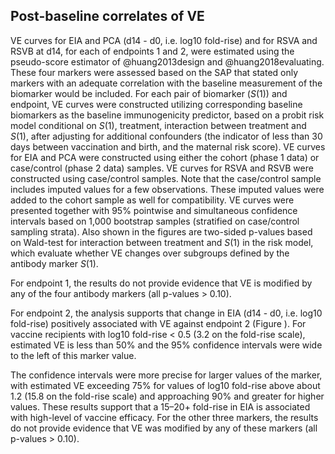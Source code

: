 ## Post-baseline correlates of VE 


VE curves for EIA and PCA (d14 - d0, i.e. log10 fold-rise) and for RSVA and RSVB at d14, for each of endpoints 1 and 2, were estimated using the pseudo-score estimator of @huang2013design and @huang2018evaluating. These four markers were assessed based on the SAP that stated only markers with an adequate correlation with the baseline measurement of the biomarker would be included.  For each pair of biomarker ($S(1)$) and endpoint, VE curves were constructed utilizing corresponding baseline biomarkers as the baseline immunogenicity predictor, based on a probit risk model conditional on $S(1)$, treatment, interaction between treatment and $S(1)$, after adjusting for additional confounders (the indicator of less than 30 days between vaccination and birth, and the maternal risk score).
<!-- vacc2birthLESSTHAN30 and riskScoreBin.mat.endpoint -->
VE curves for EIA and PCA were constructed using either the cohort (phase 1 data) or case/control (phase 2 data) samples. VE curves for RSVA and RSVB were constructed using case/control samples. Note that the case/control sample includes imputed values for a few observations. These imputed values were added to the cohort sample as well for compatibility. VE curves were presented together with 95% pointwise and simultaneous confidence intervals based on 1,000 bootstrap samples (stratified on case/control sampling strata). Also shown in the figures are two-sided p-values based on Wald-test for interaction between treatment and $S(1)$ in the risk model, which evaluate whether VE changes over subgroups defined by the antibody marker $S(1)$. 

For endpoint 1, the results do not provide evidence that VE is modified by any of the four antibody markers (all p-values $>$ 0.10).

For endpoint 2, the analysis supports that change in EIA (d14 - d0, i.e. log10 fold-rise) positively associated with VE against endpoint 2 (Figure \ref{fig:yingfig1}). 
For vaccine recipients with log10 fold-rise $<$ 0.5 (3.2 on the fold-rise scale), estimated VE is less than 50% and the 95% confidence intervals were wide to the left of this marker value.   

The confidence intervals were more precise for larger values of the marker, with estimated VE exceeding 75% for values of log10 fold-rise above about 1.2 (15.8 on the fold-rise scale) and approaching 90% and greater for higher values.  These results support that a 15--20+ fold-rise in EIA is associated with high-level of vaccine efficacy. For the other three markers, the results do not provide evidence that VE was modified by any of these markers (all p-values > 0.10).




\begin{figure}[H]
    \centering
    \includegraphics[angle=0,scale=0.4]{CoP_Ying/input/figCohort1Full_withcovEIA.log10d14overd0_y1}
    \includegraphics[angle=0,scale=0.4]{CoP_Ying/input/figCohort1Full_withcovEIA.log10d14overd0_y2}
    \includegraphics[angle=0,scale=0.4]{CoP_Ying/input/figCC_withcovEIA.log10d14overd0_y1}
    \includegraphics[angle=0,scale=0.4]{CoP_Ying/input/figCC_withcovEIA.log10d14overd0_y2}
    \caption{Point and 95\% confidence interval estimates of the VE(s) curve for endpoint 1 (left panels) and endpoint 2 (right panels) as a function of log10-transformed EIA difference between d14 and d0, estimated using the whole cohort (top panels) or the case-control samples (bottom panels).}
    \label{fig:yingfig1}
    \end{figure}
    
    


\begin{figure}[H]
    \centering
    \includegraphics[angle=0,scale=0.4]{CoP_Ying/input/figCohort1Full_withcovPCA.log10d14overd0_y1}
    \includegraphics[angle=0,scale=0.4]{CoP_Ying/input/figCohort1Full_withcovPCA.log10d14overd0_y2}
    \includegraphics[angle=0,scale=0.4]{CoP_Ying/input/figCC_withcovPCA.log10d14overd0_y1}
    \includegraphics[angle=0,scale=0.4]{CoP_Ying/input/figCC_withcovPCA.log10d14overd0_y2}
    \caption{Point and 95\% confidence interval estimates of the VE(s) curve for endpoint 1 (left panels) and endpoint 2 (right panels) as a function of log10-transformed PCA difference between d14 and d0, estimated using the whole cohort (top panels) or the case-control samples (bottom panels).}
    \label{fig:yingfig2}
    \end{figure}
    



\begin{figure}[H]
    \centering
    \includegraphics[angle=0,scale=0.4]{CoP_Ying/input/figCC_nocovRSVA.log10d14_y1}
    \includegraphics[angle=0,scale=0.4]{CoP_Ying/input/figCC_nocovRSVA.log10d14_y2}
    \includegraphics[angle=0,scale=0.4]{CoP_Ying/input/figCC_withcovRSVA.log10d14_y1}
    \includegraphics[angle=0,scale=0.4]{CoP_Ying/input/figCC_withcovRSVA.log10d14_y2}
    \caption{Point and 95\% confidence interval estimates of the VE(s) curve for endpoint 1 (left panels) and endpoint 2 (right panels) as a function of log10-transformed RSVA at d14, estimated using the case/control samples.}
    \label{fig:yingfig3}
    \end{figure}




\begin{figure}[H]
    \centering
    \includegraphics[angle=0,scale=0.4]{CoP_Ying/input/figCC_nocovRSVB.log10d14_y1}
    \includegraphics[angle=0,scale=0.4]{CoP_Ying/input/figCC_nocovRSVB.log10d14_y2}
    \includegraphics[angle=0,scale=0.4]{CoP_Ying/input/figCC_withcovRSVB.log10d14_y1}
    \includegraphics[angle=0,scale=0.4]{CoP_Ying/input/figCC_withcovRSVB.log10d14_y2}
    \caption{Point and 95\% confidence interval estimates of the VE(s) curve for endpoint 1 (left panels) and endpoint 2 (right panels) as a function of log10-transformed RSVB at d14, estimated using the case/control samples.}
    \label{fig:yingfig4}
    \end{figure}





\begin{comment}

\begin{figure}[H]
\begin{center}
\includegraphics[angle=0,scale=0.6]{CoP_Ying/input/figEIA.log10d14overd0_y2}
\caption{Point and 95\% confidence interval estimates of the VE(s) curve for endpoint 2 as a function of log10-transformed EIA between d14 and d0.}
\label{fig:yingfig1}
\end{center}
\end{figure}



\begin{figure}[H]
\begin{center}
\includegraphics[angle=0,scale=0.6]{CoP_Ying/input/figPCA.log10d14overd0_y1}
\caption{Point and 95\% confidence interval estimates of the VE(s) curve for endpoint 1 as a function of log10-transformed PCA between d14 and d0.}
\label{fig:yingfig7}
\end{center}
\end{figure}





\begin{figure}[H]
\begin{center}
\includegraphics[angle=0,scale=0.6]{CoP_Ying/input/figPCA.log10d14overd0_y2}
\caption{Point and 95\% confidence interval estimates of the VE(s) curve for endpoint 2 as a function of log10-transformed PCA between d14 and d0.}
\label{fig:yingfig1}
\end{center}
\end{figure}



\begin{figure}[H]
\begin{center}
\includegraphics[angle=0,scale=0.6]{CoP_Ying/input/figRSVA.log10d14_y1}
\caption{Point and 95\% confidence interval estimates of the VE(s) curve for endpoint 1 as a function of log10-transformed RSVA at d14.}
\label{fig:yingfig1}
\end{center}
\end{figure}



\begin{figure}[H]
\begin{center}
\includegraphics[angle=0,scale=0.6]{CoP_Ying/input/figRSVA.log10d14_y2}
\caption{Point and 95\% confidence interval estimates of the VE(s) curve for endpoint 2 as a function of log10-transformed RSVA at d14.}
\label{fig:yingfig8}
\end{center}
\end{figure}




\begin{figure}[H]
\begin{center}
\includegraphics[angle=0,scale=0.6]{CoP_Ying/input/figRSVB.log10d14_y1}
\caption{Point and 95\% confidence interval estimates of the VE(s) curve for endpoint 1 as a function of log10-transformed RSVB at d14.}
\label{fig:yingfig9}
\end{center}
\end{figure}



\begin{figure}[H]
\begin{center}
\includegraphics[angle=0,scale=0.6]{CoP_Ying/input/figRSVB.log10d14_y2}
\caption{Point and 95\% confidence interval estimates of the VE(s) curve for endpoint 2 as a function of log10-transformed RSVB at d14.}
\label{fig:yingfig10}
\end{center}
\end{figure}





\begin{figure}[H]
\begin{center}
\includegraphics[angle=270,scale=0.6]{Figure//VE.Mix.overall.multiplicative_rho0.8}
\caption{Results bridging VE(25) to hypothetical CYD14+15 18-45 year old cohort. Estimated multiplicative VE for any Dengue endpoint by month 25 with 95\% bootstrap confidence intervals for fixed sensitivity parameter $\phi$ (ratio of VE curves) varying from 0.8 to 1.2 and $\rho$ (ratio of background risk curves) equal to 0.8. Estimated ignorance intervals and 95\% estimated uncertainty intervals (EUIs) are listed. }
\label{fig:yingfig1.2}
\end{center}
\end{figure}

\begin{figure}[H]
\begin{center}
\includegraphics[angle=270,scale=0.6]{Figure//VE.Mix.overall.additive_rho1.0}
\caption{Results bridging VE(25) to hypothetical CYD14+15 18-45 year old cohort. Estimated additive VE for any Dengue endpoint by month 25 with 95\% bootstrap confidence intervals for fixed sensitivity parameter $\phi$ (ratio of VE curves) varying from 0.8 to 1.2 and $\rho$ (ratio of background risk curves) equal to 1.0. Estimated ignorance intervals and 95\% estimated uncertainty intervals (EUIs) are listed.}
\label{fig:yingfig1.3}
\end{center}
\end{figure}



\begin{figure}[H]
\begin{center}
\includegraphics[angle=270,scale=0.6]{Figure//VE.Mix.overall.additive_rho0.8}
\caption{Results bridging VE(25) to hypothetical CYD14+15 18-45 year old cohort. Estimated additive VE for any Dengue endpoint by month 25 with 95\% bootstrap confidence intervals for fixed sensitivity parameter $\phi$ (ratio of VE curves) varying from 0.8 to 1.2 and $\rho$ (ratio of background risk curves) equal to 0.8. Estimated ignorance intervals and 95\% estimated uncertainty intervals (EUIs) are listed.}
\label{fig:yingfig1.4}
\end{center}
\end{figure}


\begin{figure}[H]
\begin{center}
\includegraphics[angle=270,scale=0.6]{Figure//VE.Mix.serotype.approach1.multiplicative_rho1.0}
\caption{Results bridging VE(25) to hypothetical CYD14+15 18-45 year old cohort. Estimated multiplicative VE for serotype-specific Dengue endpoint by month 25 using approach 1 with 95\% bootstrap confidence intervals for fixed sensitivity parameter $\phi$ (ratio of VE curves) varying from 0.8 to 1.2 and $\rho$ (ratio of background risk curves) equal to 1.0. Estimated ignorance intervals and 95\% estimated uncertainty intervals (EUIs) are listed.}
\label{fig:yingfig1.5}
\end{center}
\end{figure}

\begin{figure}[H]
\begin{center}
\includegraphics[angle=270,scale=0.6]{Figure//VE.Mix.serotype.approach1.multiplicative_rho0.8}
\caption{Results bridging VE(25) to hypothetical CYD14+15 18-45 year old cohort. Estimated multiplicative VE for serotype-specific Dengue endpoint by month 25 using approach 1 with 95\% bootstrap confidence intervals for fixed sensitivity parameter $\phi$ (ratio of VE curves) varying from 0.8 to 1.2 and $\rho$ (ratio of background risk curves) equal to 0.8. Estimated ignorance intervals and 95\% estimated uncertainty intervals (EUIs) are listed.}
\label{fig:yingfig1.6}
\end{center}
\end{figure}



\begin{figure}[H]
\begin{center}
\includegraphics[angle=270,scale=0.6]{Figure//VE.Mix.serotype.approach2.multiplicative_rho1.0}
\caption{Results bridging VE(25) to hypothetical CYD14+15 18-45 year old cohort. Estimated multiplicative VE for serotype-specific Dengue endpoint by month 25 using approach 2 with 95\% bootstrap confidence intervals for fixed sensitivity parameter $\phi$ (ratio of VE curves) varying from 0.8 to 1.2 and $\rho$ (ratio of background risk curves) equal to 1.0. Estimated ignorance intervals and 95\% estimated uncertainty intervals (EUIs) are listed.}
\label{fig:yingfig1.7}
\end{center}
\end{figure}

\begin{figure}[H]
\begin{center}
\includegraphics[angle=270,scale=0.6]{Figure//VE.Mix.serotype.approach2.multiplicative_rho0.8}
\caption{Results bridging VE(25) to hypothetical CYD14+15 18-45 year old cohort. Estimated multiplicative VE for serotype-specific Dengue endpoint by month 25 using approach 2 with 95\% bootstrap confidence intervals for fixed sensitivity parameter $\phi$ (ratio of VE curves) varying from 0.8 to 1.2 and $\rho$ (ratio of background risk curves) equal to 0.8. Estimated ignorance intervals and 95\% estimated uncertainty intervals (EUIs) are listed.}
\label{fig:yingfig1.8}
\end{center}
\end{figure}



\begin{figure}[H]
\begin{center}
\includegraphics[angle=270,scale=0.6]{Figure//VE.Mix.serotype.approach1.additive_rho1.0}
\caption{Results bridging VE(25) to hypothetical CYD14+15 18-45 year old cohort. Estimated additive VE for serotype-specific Dengue endpoint by month 25 using approach 1 with 95\% bootstrap confidence intervals for fixed sensitivity parameter $\phi$ (ratio of VE curves) varying from 0.8 to 1.2 and $\rho$ (ratio of background risk curves) equal to 1.0. Estimated ignorance intervals and 95\% estimated uncertainty intervals (EUIs) are listed.}
\label{fig:yingfig1.9}
\end{center}
\end{figure}

\begin{figure}[H]
\begin{center}
\includegraphics[angle=270,scale=0.6]{Figure//VE.Mix.serotype.approach1.additive_rho0.8}
\caption{Results bridging VE(25) to hypothetical CYD14+15 18-45 year old cohort. Estimated additive VE for serotype-specific Dengue endpoint by month 25 using approach 1 with 95\% bootstrap confidence intervals for fixed sensitivity parameter $\phi$ (ratio of VE curves) varying from 0.8 to 1.2 and $\rho$ (ratio of background risk curves) equal to 0.8. Estimated ignorance intervals and 95\% estimated uncertainty intervals (EUIs) are listed.}
\label{fig:yingfig1.10}
\end{center}
\end{figure}


\begin{figure}[H]
\begin{center}
\includegraphics[angle=270,scale=0.6]{Figure//VE.Mix.serotype.approach2.additive_rho1.0}
\caption{Results bridging VE(25) to hypothetical CYD14+15 18-45 year old cohort. Estimated additive VE for serotype-specific Dengue endpoint by month 25 using approach 2 with 95\% bootstrap confidence intervals for fixed sensitivity parameter $\phi$ (ratio of VE curves) varying from 0.8 to 1.2 and $\rho$ (ratio of background risk curves) equal to 1.0. Estimated ignorance intervals and 95\% estimated uncertainty intervals (EUIs) are listed.}
\label{fig:yingfig1.11}
\end{center}
\end{figure}



\begin{figure}[H]
\begin{center}
\includegraphics[angle=270,scale=0.6]{Figure//VE.Mix.serotype.approach2.additive_rho0.8}
\caption{Results bridging VE(25) to hypothetical CYD14+15 18-45 year old cohort. Estimated additive VE for serotype-specific Dengue endpoint by month 25 using approach 2 with 95\% bootstrap confidence intervals for fixed sensitivity parameter $\phi$ (ratio of VE curves) varying from 0.8 to 1.2 and $\rho$ (ratio of background risk curves) equal to 0.8. Estimated ignorance intervals and 95\% estimated uncertainty intervals (EUIs) are listed.}
\label{fig:yingfig1.12}
\end{center}
\end{figure}




\clearpage


\begin{figure}[H]
\begin{center}
\includegraphics[angle=270,scale=0.6]{Figure//VE.EMP47.overall.multiplicative_rho1.0}
\caption{Results bridging VE(25) to India 18-45 year old cohort. Estimated multiplicative VE for any Dengue endpoint by month 25 with 95\% bootstrap confidence intervals for fixed sensitivity parameter $\phi$ (ratio of VE curves) varying from 0.8 to 1.2 and $\rho$ (ratio of background risk curves) equal to 1.0. Estimated ignorance intervals and 95\% estimated uncertainty intervals (EUIs) are listed.}
\label{fig:yingfig2.1}
\end{center}
\end{figure}

\begin{figure}[H]
\begin{center}
\includegraphics[angle=270,scale=0.6]{Figure//VE.EMP47.overall.multiplicative_rho0.8}
\caption{Results bridging VE(25) to India 18-45 year old cohort. Estimated multiplicative VE for any Dengue endpoint by month 25 with 95\% bootstrap confidence intervals for fixed sensitivity parameter $\phi$ (ratio of VE curves) varying from 0.8 to 1.2 and $\rho$ (ratio of background risk curves) equal to 0.8. Estimated ignorance intervals and 95\% estimated uncertainty intervals (EUIs) are listed.}
\label{fig:yingfig2.2}
\end{center}
\end{figure}


\begin{figure}[H]
\begin{center}
\includegraphics[angle=270,scale=0.6]{Figure//VE.EMP47.overall.additive_rho1.0}
\caption{Results bridging VE(25) to India 18-45 year old cohort. Estimated additive VE for any Dengue endpoint by month 25 with 95\% bootstrap confidence intervals for fixed sensitivity parameter $\phi$ (ratio of VE curves) varying from 0.8 to 1.2 and $\rho$ (ratio of background risk curves) equal to 1.0. Estimated ignorance intervals and 95\% estimated uncertainty intervals (EUIs) are listed.}
\label{fig:yingfig2.3}
\end{center}
\end{figure}


\begin{figure}[H]
\begin{center}
\includegraphics[angle=270,scale=0.6]{Figure//VE.EMP47.overall.additive_rho0.8}
\caption{Results bridging VE(25) to India 18-45 year old cohort. Estimated additive VE for any Dengue endpoint by month 25 with 95\% bootstrap confidence intervals for fixed sensitivity parameter $\phi$ (ratio of VE curves) varying from 0.8 to 1.2 and $\rho$ (ratio of background risk curves) equal to 0.8. Estimated ignorance intervals and 95\% estimated uncertainty intervals (EUIs) are listed.}
\label{fig:yingfig2.4}
\end{center}
\end{figure}

\begin{figure}[H]
\begin{center}
\includegraphics[angle=270,scale=0.6]{Figure//VE.EMP47.serotype.approach1.multiplicative_rho1.0}
\caption{Results bridging VE(25) to India 18-45 year old cohort. Estimated multiplicative VE for serotype-specific Dengue endpoint by month 25 using approach 1 with 95\% bootstrap confidence intervals for fixed sensitivity parameter $\phi$ (ratio of VE curves) varying from 0.8 to 1.2 and $\rho$ (ratio of background risk curves) equal to 1.0. Estimated ignorance intervals and 95\% estimated uncertainty intervals (EUIs) are listed.}
\label{fig:yingfig2.5}
\end{center}
\end{figure}


\begin{figure}[H]
\begin{center}
\includegraphics[angle=270,scale=0.6]{Figure//VE.EMP47.serotype.approach1.multiplicative_rho0.8}
\caption{Results bridging VE(25) to India 18-45 year old cohort. Estimated multiplicative VE for serotype-specific Dengue endpoint by month 25 using approach 1 with 95\% bootstrap confidence intervals for fixed sensitivity parameter $\phi$ (ratio of VE curves) varying from 0.8 to 1.2 and $\rho$ (ratio of background risk curves) equal to 0.8. Estimated ignorance intervals and 95\% estimated uncertainty intervals (EUIs) are listed.}
\label{fig:yingfig2.6}
\end{center}
\end{figure}

\begin{figure}[H]
\begin{center}
\includegraphics[angle=270,scale=0.6]{Figure//VE.EMP47.serotype.approach2.multiplicative_rho1.0}
\caption{Results bridging VE(25) to India 18-45 year old cohort. Estimated multiplicative VE for serotype-specific Dengue endpoint by month 25 using approach 2 with 95\% bootstrap confidence intervals for fixed sensitivity parameter $\phi$ (ratio of VE curves) varying from 0.8 to 1.2 and $\rho$ (ratio of background risk curves) equal to 1.0. Estimated ignorance intervals and 95\% estimated uncertainty intervals (EUIs) are listed.}
\label{fig:yingfig2.7}
\end{center}
\end{figure}




\begin{figure}[H]
\begin{center}
\includegraphics[angle=270,scale=0.6]{Figure//VE.EMP47.serotype.approach2.multiplicative_rho0.8}
\caption{Results bridging VE(25) to India 18-45 year old cohort. Estimated multiplicative VE for serotype-specific Dengue endpoint by month 25 using approach 2 with 95\% bootstrap confidence intervals for fixed sensitivity parameter $\phi$ (ratio of VE curves) varying from 0.8 to 1.2 and $\rho$ (ratio of background risk curves) equal to 0.8. Estimated ignorance intervals and 95\% estimated uncertainty intervals (EUIs) are listed.}
\label{fig:yingfig2.8}
\end{center}
\end{figure}


\begin{figure}[H]
\begin{center}
\includegraphics[angle=270,scale=0.6]{Figure//VE.EMP47.serotype.approach1.additive_rho1.0}
\caption{Results bridging VE(25) to India 18-45 year old cohort. Estimated additive VE for serotype-specific Dengue endpoint by month 25 using approach 1 with 95\% bootstrap confidence intervals for fixed sensitivity parameter $\phi$ (ratio of VE curves) varying from 0.8 to 1.2 and $\rho$ (ratio of background risk curves) equal to 1.0. Estimated ignorance intervals and 95\% estimated uncertainty intervals (EUIs) are listed.}
\label{fig:yingfig2.9}
\end{center}
\end{figure}


\begin{figure}[H]
\begin{center}
\includegraphics[angle=270,scale=0.6]{Figure//VE.EMP47.serotype.approach1.additive_rho0.8}
\caption{Results bridging VE(25) to India 18-45 year old cohort. Estimated additive VE for serotype-specific Dengue endpoint by month 25 using approach 1 with 95\% bootstrap confidence intervals for fixed sensitivity parameter $\phi$ (ratio of VE curves) varying from 0.8 to 1.2 and $\rho$ (ratio of background risk curves) equal to 0.8. Estimated ignorance intervals and 95\% estimated uncertainty intervals (EUIs) are listed.}
\label{fig:yingfig2.10}
\end{center}
\end{figure}



\begin{figure}[H]
\begin{center}
\includegraphics[angle=270,scale=0.6]{Figure//VE.EMP47.serotype.approach2.additive_rho1.0}
\caption{Results bridging VE(25) to India 18-45 year old cohort. Estimated additive VE for serotype-specific Dengue endpoint by month 25 using approach 2 with 95\% bootstrap confidence intervals for fixed sensitivity parameter $\phi$ (ratio of VE curves) varying from 0.8 to 1.2 and $\rho$ (ratio of background risk curves) equal to 1.0. Estimated ignorance intervals and 95\% estimated uncertainty intervals (EUIs) are listed.}
\label{fig:yingfig2.11}
\end{center}
\end{figure}



\begin{figure}[H]
\begin{center}
\includegraphics[angle=270,scale=0.6]{Figure//VE.EMP47.serotype.approach2.additive_rho0.8}
\caption{Results bridging VE(25) to India 18-45 year old cohort. Estimated additive VE for serotype-specific Dengue endpoint by month 25 using approach 2 with 95\% bootstrap confidence intervals for fixed sensitivity parameter $\phi$ (ratio of VE curves) varying from 0.8 to 1.2 and $\rho$ (ratio of background risk curves) equal to 0.8. Estimated ignorance intervals and 95\% estimated uncertainty intervals (EUIs) are listed.}
\label{fig:yingfig2.12}
\end{center}
\end{figure}



\end{comment}

\clearpage
